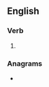 ==English==

===Verb===
{{head|en|verb form}}

# {{en-third-person singular of|predict}}

===Anagrams===
* {{anagrams|en|a=cdeiprst|descript|scripted}}